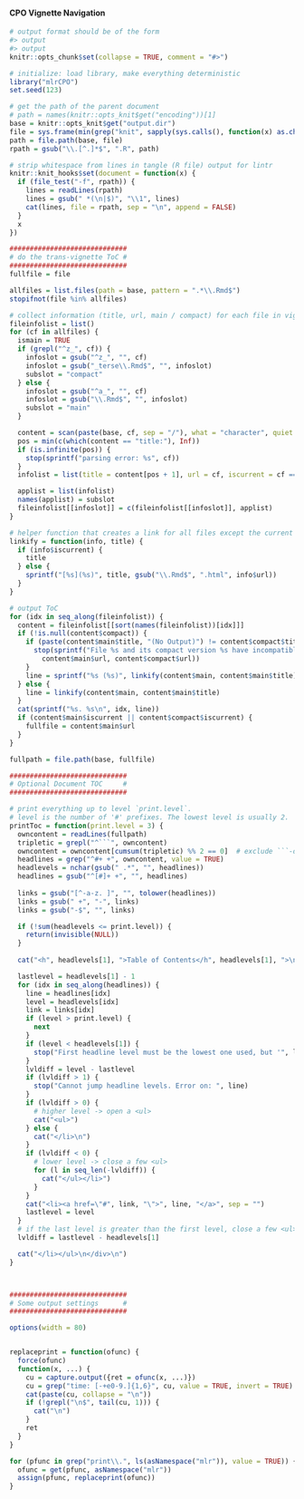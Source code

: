 
#### CPO Vignette Navigation

```r

# output format should be of the form
#> output
#> output
knitr::opts_chunk$set(collapse = TRUE, comment = "#>")

# initialize: load library, make everything deterministic
library("mlrCPO")
set.seed(123)

# get the path of the parent document
# path = names(knitr::opts_knit$get("encoding"))[1]
base = knitr::opts_knit$get("output.dir")
file = sys.frame(min(grep("knit", sapply(sys.calls(), function(x) as.character(x)[1]))))$input
path = file.path(base, file)
rpath = gsub("\\.[^.]*$", ".R", path)

# strip whitespace from lines in tangle (R file) output for lintr
knitr::knit_hooks$set(document = function(x) {
  if (file_test("-f", rpath)) {
    lines = readLines(rpath)
    lines = gsub(" *(\n|$)", "\\1", lines)
    cat(lines, file = rpath, sep = "\n", append = FALSE)
  }
  x
})

#############################
# do the trans-vignette ToC #
#############################
fullfile = file

allfiles = list.files(path = base, pattern = ".*\\.Rmd$")
stopifnot(file %in% allfiles)

# collect information (title, url, main / compact) for each file in vignette dir
fileinfolist = list()
for (cf in allfiles) {
  ismain = TRUE
  if (grepl("^z_", cf)) {
    infoslot = gsub("^z_", "", cf)
    infoslot = gsub("_terse\\.Rmd$", "", infoslot)
    subslot = "compact"
  } else {
    infoslot = gsub("^a_", "", cf)
    infoslot = gsub("\\.Rmd$", "", infoslot)
    subslot = "main"
  }

  content = scan(paste(base, cf, sep = "/"), what = "character", quiet = TRUE)
  pos = min(c(which(content == "title:"), Inf))
  if (is.infinite(pos)) {
    stop(sprintf("parsing error: %s", cf))
  }
  infolist = list(title = content[pos + 1], url = cf, iscurrent = cf == file)

  applist = list(infolist)
  names(applist) = subslot
  fileinfolist[[infoslot]] = c(fileinfolist[[infoslot]], applist)
}

# helper function that creates a link for all files except the current one
linkify = function(info, title) {
  if (info$iscurrent) {
    title
  } else {
    sprintf("[%s](%s)", title, gsub("\\.Rmd$", ".html", info$url))
  }
}

# output ToC
for (idx in seq_along(fileinfolist)) {
  content = fileinfolist[[sort(names(fileinfolist))[idx]]]
  if (!is.null(content$compact)) {
    if (paste(content$main$title, "(No Output)") != content$compact$title) {
      stop(sprintf("File %s and its compact version %s have incompatible titles\nThe compact version must be paste(main_title, \"(No Output)\")",
        content$main$url, content$compact$url))
    }
    line = sprintf("%s (%s)", linkify(content$main, content$main$title), linkify(content$compact, "compact version"))
  } else {
    line = linkify(content$main, content$main$title)
  }
  cat(sprintf("%s. %s\n", idx, line))
  if (content$main$iscurrent || content$compact$iscurrent) {
    fullfile = content$main$url
  }
}

fullpath = file.path(base, fullfile)

#############################
# Optional Document TOC     #
#############################

# print everything up to level `print.level`.
# level is the number of '#' prefixes. The lowest level is usually 2.
printToc = function(print.level = 3) {
  owncontent = readLines(fullpath)
  tripletic = grepl("^```", owncontent)
  owncontent = owncontent[cumsum(tripletic) %% 2 == 0]  # exclude ```-delimited code
  headlines = grep("^#+ +", owncontent, value = TRUE)
  headlevels = nchar(gsub(" .*", "", headlines))
  headlines = gsub("^[#]+ +", "", headlines)
  
  links = gsub("[^-a-z. ]", "", tolower(headlines))
  links = gsub(" +", "-", links)
  links = gsub("-$", "", links)

  if (!sum(headlevels <= print.level)) {
    return(invisible(NULL))
  }
  
  cat("<h", headlevels[1], ">Table of Contents</h", headlevels[1], ">\n<div id=\"TOC\">\n", sep = "")

  lastlevel = headlevels[1] - 1
  for (idx in seq_along(headlines)) {
    line = headlines[idx]
    level = headlevels[idx]
    link = links[idx]
    if (level > print.level) {
      next
    }
    if (level < headlevels[1]) {
      stop("First headline level must be the lowest one used, but '", line, "' is lower.")
    }
    lvldiff = level - lastlevel
    if (lvldiff > 1) {
      stop("Cannot jump headline levels. Error on: ", line)
    }
    if (lvldiff > 0) {
      # higher level -> open a <ul>
      cat("<ul>")
    } else {
      cat("</li>\n")
    }
    if (lvldiff < 0) {
      # lower level -> close a few <ul>
      for (l in seq_len(-lvldiff)) {
        cat("</ul></li>")
      }
    }
    cat("<li><a href=\"#", link, "\">", line, "</a>", sep = "")
    lastlevel = level
  }
  # if the last level is greater than the first level, close a few <ul>
  lvldiff = lastlevel - headlevels[1]

  cat("</li></ul>\n</div>\n")
}



#############################
# Some output settings      #
#############################

options(width = 80)


replaceprint = function(ofunc) {
  force(ofunc)
  function(x, ...) {
    cu = capture.output({ret = ofunc(x, ...)})
    cu = grep("time: [-+e0-9.]{1,6}", cu, value = TRUE, invert = TRUE)
    cat(paste(cu, collapse = "\n"))
    if (!grepl("\n$", tail(cu, 1))) {
      cat("\n")
    }
    ret
  }
}

for (pfunc in grep("print\\.", ls(asNamespace("mlr")), value = TRUE)) {
  ofunc = get(pfunc, asNamespace("mlr"))
  assign(pfunc, replaceprint(ofunc))
}


```
